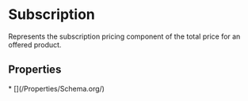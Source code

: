 # Subscription

Represents the subscription pricing component of the total price for an offered product.

## Properties

<Grid>
* [](/Properties/Schema.org/)

</Grid>


